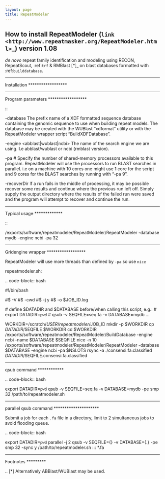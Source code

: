 ```yaml
---
layout: page
title: RepeatModeler
---
```


## How to install RepeatModeler (`link <http://www.repeatmasker.org/RepeatModeler.html>`_) version 1.08

*de novo* repeat family identification and modeling using RECON, RepeatScout,
:ref:`trf` & RMBlast [*]_ on blast databases formatted with
:ref:`builddatabase`.

******************
Installation
******************

******************
Program parameters
******************

::

  -database
      The prefix name of a XDF formatted sequence database containing the
      genomic sequence to use when building repeat models. The database
      may be created with the WUBlast "xdformat" utility or with the
      RepeatModeler wrapper script "BuildXDFDatabase".

  -engine <abblast|wublast|ncbi>
      The name of the search engine we are using. I.e abblast/wublast or
      ncbi (rmblast version).

  -pa #
      Specify the number of shared-memory processors available to this
      program. RepeatModeler will use the processors to run BLAST searches
      in parallel. i.e on a machine with 10 cores one might use 1 core for
      the script and 9 cores for the BLAST searches by running with "-pa
      9".

  -recoverDir <Previous Output Directory>
      If a run fails in the middle of processing, it may be possible
      recover some results and continue where the previous run left off.
      Simply supply the output directory where the results of the failed
      run were saved and the program will attempt to recover and continue
      the run.


*************
Typical usage
*************

::

  /exports/software/repeatmodeler/RepeatModeler/RepeatModeler -database mydb -engine ncbi -pa 32


******************
Gridengine wrapper
******************

RepeatModeler will use more threads than defined by ``-pa`` so use ``nice``

repeatmodeler.sh:

.. code-block:: bash

  #!/bin/bash

  #$ -V
  #$ -cwd
  #$ -j y
  #$ -o $JOB_ID.log

  # define $DATADIR and $DATABASE before/when calling this script, e.g.:
  #       export DATADIR=`pwd`
  #       qsub -v SEQFILE=seq.fa -v DATABASE=mydb ...

  WORKDIR=/scratch/$USER/repeatmodeler/$JOB_ID
  mkdir -p $WORKDIR
  cp $DATADIR/$SEQFILE $WORKDIR
  cd $WORKDIR
  /exports/software/repeatmodeler/RepeatModeler/BuildDatabase -engine ncbi -name $DATABASE $SEQFILE
  nice -n 10 /exports/software/repeatmodeler/RepeatModeler/RepeatModeler -database $DATABASE -engine ncbi -pa $NSLOTS
  rsync -a ./consensi.fa.classified $DATADIR/$SEQFILE.consensi.fa.classified


************
qsub command
************

.. code-block:: bash

  export DATADIR=`pwd`
  qsub -v SEQFILE=seq.fa -v DATABASE=mydb -pe smp 32 /path/to/repeatmodeler.sh


*********************
parallel qsub command
*********************

Submit a job for each ``.fa`` file in a directory, limit to 2 simultaneous jobs
to avoid flooding queue.

.. code-block:: bash

  export DATADIR=`pwd`
  parallel -j 2 qsub -v SEQFILE={} -v DATABASE={.} -pe smp 32 -sync y /path/to/repeatmodeler.sh ::: *.fa


*********
Footnotes
*********

.. [*] Alternatively ABBlast/WUBlast may be used.

